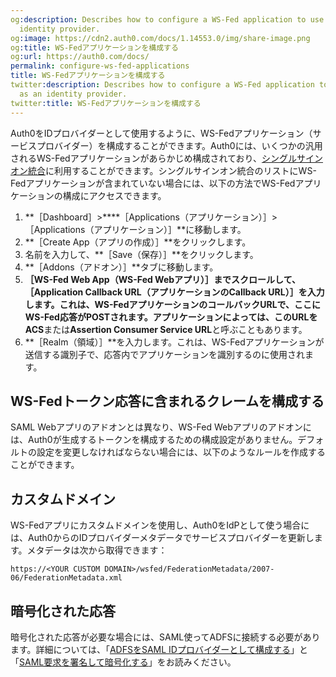 ```yaml
---
og:description: Describes how to configure a WS-Fed application to use Auth0 as an
  identity provider.
og:image: https://cdn2.auth0.com/docs/1.14553.0/img/share-image.png
og:title: WS-Fedアプリケーションを構成する
og:url: https://auth0.com/docs/
permalink: configure-ws-fed-applications
title: WS-Fedアプリケーションを構成する
twitter:description: Describes how to configure a WS-Fed application to use Auth0
  as an identity provider.
twitter:title: WS-Fedアプリケーションを構成する
---
```


Auth0をIDプロバイダーとして使用するように、WS-Fedアプリケーション（サービスプロバイダー）を構成することができます。Auth0には、いくつかの汎用されるWS-Fedアプリケーションがあらかじめ構成されており、[シングルサインオン統合](/integrations/sso-integrations)に利用することができます。シングルサインオン統合のリストにWS-Fedアプリケーションが含まれていない場合には、以下の方法でWS-Fedアプリケーションの構成にアクセスできます。

1. **［Dashboard］>****［Applications（アプリケーション）］>［Applications（アプリケーション）］**に移動します。
2. **［Create App（アプリの作成）］**をクリックします。
3. 名前を入力して、**［Save（保存）］**をクリックします。
4. **［Addons（アドオン）］**タブに移動します。
5. **［WS-Fed Web App（WS-Fed Webアプリ）］**までスクロールして、**［Application Callback URL（アプリケーションのCallback URL）］**を入力します。これは、WS-FedアプリケーションのコールバックURLで、ここにWS-Fed応答がPOSTされます。アプリケーションによっては、このURLを**ACS**または**Assertion Consumer Service URL**と呼ぶこともあります。
6. **［Realm（領域）］**を入力します。これは、WS-Fedアプリケーションが送信する識別子で、応答内でアプリケーションを識別するのに使用されます。

## WS-Fedトークン応答に含まれるクレームを構成する

SAML Webアプリのアドオンとは異なり、WS-Fed Webアプリのアドオンには、Auth0が生成するトークンを構成するための構成設定がありません。デフォルトの設定を変更しなければならない場合には、以下のようなルールを作成することができます。



## カスタムドメイン

WS-Fedアプリにカスタムドメインを使用し、Auth0をIdPとして使う場合には、Auth0からのIDプロバイダーメタデータでサービスプロバイダーを更新します。メタデータは次から取得できます：

`https://<YOUR CUSTOM DOMAIN>/wsfed/FederationMetadata/2007-06/FederationMetadata.xml`

## 暗号化された応答

暗号化された応答が必要な場合には、SAML使ってADFSに接続する必要があります。詳細については、「[ADFSをSAML IDプロバイダーとして構成する](/saml-configuration/configure-auth0-saml-service-provider/configure-adfs-saml-connections)」と「[SAML要求を署名して暗号化する](/saml-configuration/saml-sso-integrations/sign-and-encrypt-saml-requests)」をお読みください。